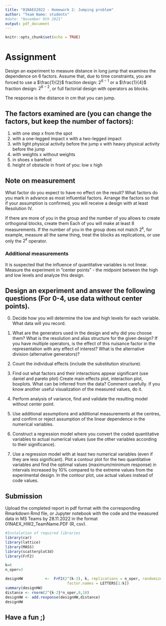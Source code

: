 ```yaml
---
title: "01NAEX2022 - Homework 2: Jumping problem"
author: "Team Name: students"
#date: "November 9th 2021"
output: pdf_document
---
```


```r
knitr::opts_chunk$set(echo = TRUE)
```


# Assignment 


Design an experiment to measure distance in long jump that examines the dependence on 6 factors. Assume that, due to time constraints, you are forced to use a $\frac{1}{2}$ fraction design: $2^{6-1}$ or a $\frac{1}{4}$ fraction design: $2^{6-2}$, or full factorial design with operators as blocks.


The response is the distance in cm that you can jump.

## The factors examined are (you can change the factors, but keep the number of factors):

 1) with one step x from the spot
 2) with a one-legged impact x with a two-legged impact
 3) with light physical activity before the jump x with heavy physical activity before the jump
 4) with weights x without weights
 5) in shoes x barefoot
 6) height of obstacle in front of you: low x high
 


## Note on measurement

What factor do you expect to have no effect on the result? What factors do you mark in advance as most influential factors. Arrange the factors so that if your assumption is confirmed, you will receive a design with at least Resolution IV.

If there are more of you in the group and the number of you allows to create orthogonal blocks, create them Each of you will make at least 8 measurements. 
If the number of you in the group does not match $2^k$, for example, measure all the same thing, treat the blocks as replications, or use only the $2^k$ operator.

### Additional measurements

It is suspected that the influence of quantitative variables is not linear. Measure the experiment in  "center points" - the midpoint between the high and low levels and analyze this design. 


## Design an experiment and answer the following questions (For 0-4, use data without center points).

 0) Decide how you will determine the low and high levels for each variable. What data will you record. 

 1) What are the generators used in the design and why did you choose them?
    What is the resolution and alias structure for the given design?
If you have multiple operators, is the effect of this nuisance factor in the representation with any effect of interest? 
    What is the alternative division (alternative generators)?

 2) Count the individual effects (include the substitution structure).

 3) Find out what factors and their interactions appear significant (use daniel and pareto plot)
    Create main effects plot, interaction plot, boxplots.
    What can be inferred from the data? Comment carefully. If you know another useful visualization of the measured values, do it.

 4) Perform analysis of variance, find and validate the resulting model without center point.

 5) Use additional assumptions and additional measurements at the centres, 
     and confirm or reject assumption of the linear dependence in the numerical variables.

 6) Construct a regression model where you convert the coded quantitative variables to actual numerical values    (use the other variables according to their significance).

  7) Use a regression model with at least two numerical variables (even if they are less significant). Plot a contour plot for the two quantitative variables and find the optimal values (maximum/minimum response) in intervals increased by 10% compared to the extreme values from the experimental design. In the contour plot, use actual values instead of code values.


## Submission

Upload the completed report in pdf format with the corresponding Rmarkdown Rmd file, or Jupyter notebook with the code and the measured data in MS Teams by 28.11.2022 in the format 01NAEX_HW2_TeamName.PDF (R, csv).


```r
#Instalation of required libraries
library(car)        
library(lattice)    
library(MASS)
library(scatterplot3d)
library(FrF2)           
```
```r
k=6
n_oper=3

designHW          <-  FrF2(2^(k-2), k, replications = n_oper, randomize = T, seed = c(42),
                            factor.names = LETTERS[1:k])
summary(designHW)
distance <- rnorm(2^{k-2}*n_oper,0,10)
designHW <- add.response(designHW,distance)
designHW
```

## Have a fun ;)